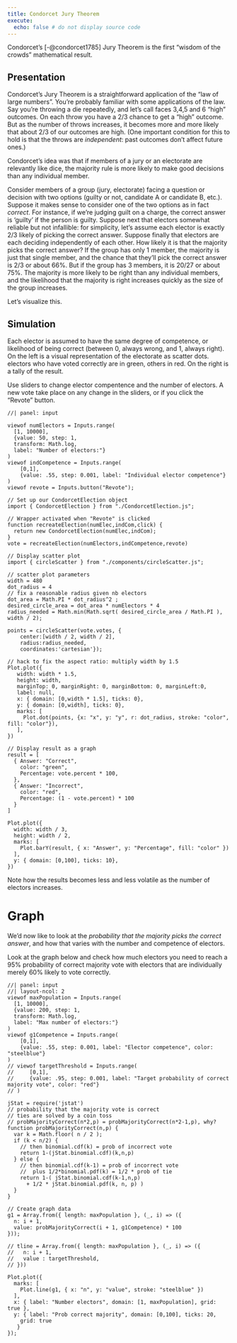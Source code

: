 ```yaml
---
title: Condorcet Jury Theorem
execute:
  echo: false # do not display source code
---
```


Condorcet's [-@condorcet1785] Jury Theorem is the first "wisdom of the crowds" mathematical result.

## Presentation

Condorcet's Jury Theorem is a straightforward application of the
"law of large numbers". You're probably familiar with some
applications of the law. Say you're throwing a die repeatedly, and
let's call faces 3,4,5 and 6 "high" outcomes. On each throw you
have a 2/3 chance to get a "high" outcome. But as the number of
throws increases, it becomes more and more likely that about 2/3
of our outcomes are high. (One important condition for this to
hold is that the throws are *independent*: past outcomes don't
affect future ones.)

Condorcet's idea was that if members of a jury or an electorate
are relevantly like dice, the majority rule is more likely to make
good decisions than any individual member.

Consider members of a group (jury, electorate) facing a question
or decision with two options (guilty or not, candidate A or
candidate B, etc.). Suppose it makes sense to consider one of the
two options as in fact *correct*. For instance, if we're judging
guilt on a charge, the correct answer is 'guilty' if the person is
guilty. Suppose next that electors somewhat reliable but not
infallible: for simplicity, let's assume each elector is exactly 2/3
likely of picking the correct answer. Suppose finally that electors
are each deciding independently of each other. How likely it is
that the majority picks the correct answer? If the group has only
1 member, the majority is just that single member, and the chance
that they'll pick the correct answer is 2/3 or about 66%. But if
the group has 3 members, it is 20/27 or about 75%. The majority is
more likely to be right than any individual members, and the
likelihood that the majority is right increases quickly as the
size of the group increases.

Let's visualize this.

## Simulation

Each elector is assumed to have the same degree of 
competence, or likelihood of being correct (between 0, always wrong, and 1, always right).
On the left is a visual representation of the electorate as scatter dots. electors who have voted correctly are in green, others in red. On the right is a tally of the result. 

Use sliders to change elector compentence and the number of electors. A new vote take place on any change in the sliders, or if you click the "Revote" button.


```ojs
//| panel: input

viewof numElectors = Inputs.range(
  [1, 10000], 
  {value: 50, step: 1, 
  transform: Math.log,
  label: "Number of electors:"}
)
viewof indCompetence = Inputs.range(
    [0,1],
    {value: .55, step: 0.001, label: "Individual elector competence"}
)
viewof revote = Inputs.button("Revote");
```

```ojs
// Set up our CondorcetElection object
import { CondorcetElection } from "./CondorcetElection.js";

// Wrapper activated when "Revote" is clicked
function recreateElection(numElec,indCom,click) {
  return new CondorcetElection(numElec,indCom);
}
vote = recreateElection(numElectors,indCompetence,revote)
```

::: {layout="[ [2,1] ]"}

```ojs
// Display scatter plot
import { circleScatter } from "./components/circleScatter.js";

// scatter plot parameters
width = 480
dot_radius = 4
// fix a reasonable radius given nb electors
dot_area = Math.PI * dot_radius^2 ;
desired_circle_area = dot_area * numElectors * 4
radius_needed = Math.min(Math.sqrt( desired_circle_area / Math.PI ), width / 2);

points = circleScatter(vote.votes, {
    center:[width / 2, width / 2],
    radius:radius_needed, 
    coordinates:'cartesian'});

// hack to fix the aspect ratio: multiply width by 1.5
Plot.plot({
   width: width * 1.5,
   height: width,
   marginTop: 0, marginRight: 0, marginBottom: 0, marginLeft:0,
   label: null,
   x: { domain: [0,width * 1.5], ticks: 0},
   y: { domain: [0,width], ticks: 0},
   marks: [
     Plot.dot(points, {x: "x", y: "y", r: dot_radius, stroke: "color", fill: "color"}),
   ],
})
```

```ojs
// Display result as a graph
result = [
  { Answer: "Correct", 
    color: "green",
    Percentage: vote.percent * 100,
  },
  { Answer: "Incorrect", 
    color: "red",
    Percentage: (1 - vote.percent) * 100
  }
]

Plot.plot({
  width: width / 3,
  height: width / 2,
  marks: [
    Plot.barY(result, { x: "Answer", y: "Percentage", fill: "color" })
  ],
  y: { domain: [0,100], ticks: 10},
})

```

:::

Note how the results becomes less and less volatile as the number of electors increases.

# Graph

We'd now like to look at the *probability that the majority picks
the correct answer*, and how that varies with the number and 
competence of electors. 

Look at the graph below and check how much electors you need to 
reach a 95% probability of correct majority vote with electors
that are individually merely 60% likely to vote correctly. 

```ojs
//| panel: input
//| layout-ncol: 2
viewof maxPopulation = Inputs.range(
  [1, 10000], 
  {value: 200, step: 1, 
  transform: Math.log,
  label: "Max number of electors:"}
)
viewof g1Competence = Inputs.range(
    [0,1],
    {value: .55, step: 0.001, label: "Elector competence", color: "steelblue"}
)
// viewof targetThreshold = Inputs.range(
//     [0,1],
//     {value: .95, step: 0.001, label: "Target probability of correct majority vote", color: "red"}
// )
```

```ojs
jStat = require('jstat')
// probability that the majority vote is correct
// ties are solved by a coin toss
// probMajorityCorrect(n*2,p) = probMajorityCorrect(n*2-1,p), why?
function probMajorityCorrect(n,p) {
  var k = Math.floor( n / 2 );
  if (k < n/2) {
    // then binomial.cdf(k) = prob of incorrect vote
    return 1-(jStat.binomial.cdf)(k,n,p)
  } else {
    // then binomial.cdf(k-1) = prob of incorrect vote
    //  plus 1/2*binomial.pdf(k) = 1/2 * prob of tie
    return 1-( jStat.binomial.cdf(k-1,n,p)
      + 1/2 * jStat.binomial.pdf(k, n, p) )
  }
}

// Create graph data
g1 = Array.from({ length: maxPopulation }, (_, i) => ({
  n: i + 1,
  value: probMajorityCorrect(i + 1, g1Competence) * 100
}));

// tline = Array.from({ length: maxPopulation }, (_, i) => ({
//   n: i + 1,
//   value : targetThreshold,
// }))

Plot.plot({
  marks: [
    Plot.line(g1, { x: "n", y: "value", stroke: "steelblue" })
  ],
  x: { label: "Number electors", domain: [1, maxPopulation], grid: true },
  y: { label: "Prob correct majority", domain: [0,100], ticks: 20,
    grid: true
   }
});

```


<!--
## Theorem

Let $n$ the number of electors, $p$ the individual elector
competence: how likely an individual elector is likely to vote
correctly. It is assumed that each all electors are exactly as
competent as each other. It is also assumed that the votes are
independent: how likely one elector is to pick the correct vote
isn't affected by how other electors vote.

-->



